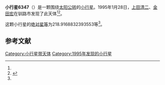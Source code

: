 {{Infobox planet
| bgcolour = #FFFFC0
| name = 6347
| symbol = 
| image = 
| caption = 
| discovery = yes
| discovery_ref = 
| discoverer = [[上田清二|上田清二]]、[[金田宏|金田宏]]
| discovery_site = [[钏路市|钏路市]] 
| discovered = 1995年1月28日
| designations = yes
| mp_name = 
| named_after = 
| alt_names = 1995 BM4/ 1976 UA2 / 1978 EH9 / 1986 TY8 / 1990 VE14 / 1990 XX
| mp_category = [[主带小行星|主带小行星]]
| orbit_ref = <ref name="a">[http://ssd.jpl.nasa.gov/sbdb.cgi?sstr=6347 6347] {{Wayback|url=http://ssd.jpl.nasa.gov/sbdb.cgi?sstr=6347 |date=20110610033958 }}，小行星數據庫瀏覽器（JPL Small-Body Database Browser）－[[美国国家航空航天局|美国国家航空航天局]]喷气推进实验室</ref>
| epoch = 2456400.5 (2013年4月18日更新)
| aphelion = {{convert|2.409602353010997|AU|km|3|abbr=on|lk=out}}
| perihelion = {{convert|2.132111904588823|AU|km|3|abbr=on}}
| semimajor = {{convert|2.27085712879991|AU|km|3|abbr=on}}
| eccentricity = 0.061098174
| period = 1249.922667 [[日|日]]<br />3.42[[儒略年|儒略年]]
| avg_speed = 
| inclination = 2.156479100853893
| asc_node = 353.6561542732536
| mean_anomaly = 
| arg_peri = 218.9168832393553
| satellites = 
| physical_characteristics = yes
| dimensions = 
| mass = 
| density = 
| surface_grav = 
| escape_velocity = 
| sidereal_day = 
| axial_tilt = 
| pole_ecliptic_lat = 
| pole_ecliptic_lon = 
| albedo = 
| temperatures= 
| temp_name1 = 
| mean_temp_1 = 
| max_temp_1 = 
| temp_name2 = 
| max_temp_2 = 
| spectral_type = 
| abs_magnitude = 218.9168832393553
}}

'''小行星6347'''（{{lang-en|6347}}）是一颗围绕[[太阳|太阳]][[公转|公转]]的[[小行星|小行星]]。1995年1月28日，[[上田清二|上田清二]]、[[金田宏|金田宏]]在钏路市发现了此天体<ref name="a" /><ref>{{cite news|title=小行星列表|url=http://cfa-www.harvard.edu/iau/lists/NumberedMPs.txt|accessdate=2013-07-08|newspaper=哈佛大学|archive-date=2008-05-17|archive-url=https://web.archive.org/web/20080517010638/http://cfa-www.harvard.edu/iau/lists/NumberedMPs.txt|dead-url=no}}</ref>。

这颗小行星的[[绝对星等|绝对星等]]为218.9168832393553等<ref name="a" />。

==参考文献==
{{reflist}}
{{Minor Planet Number|[[小行星6346|小行星6346]]|[[小行星6348|小行星6348]]}}

{{小天体}}

[[Category:小行星带天体|Category:小行星带天体]]
[[Category:1995年发现的小行星|Category:1995年发现的小行星]]

{{asteroid-stub}}